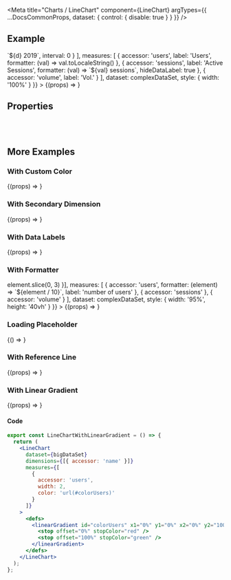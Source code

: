 
<Meta
  title="Charts /  LineChart"
  component={LineChart}
  argTypes={{
    ...DocsCommonProps,
    dataset: {
      control: { disable: true }
    }
  }}
/>

<DocsHeader />

## Example

<Canvas>
  <Story
    name="Default"
    args={{
      dimensions: [
        {
          accessor: 'name',
          formatter: (d) => `${d} 2019`,
          interval: 0
        }
      ],
      measures: [
        {
          accessor: 'users',
          label: 'Users',
          formatter: (val) => val.toLocaleString()
        },
        {
          accessor: 'sessions',
          label: 'Active Sessions',
          formatter: (val) => `${val} sessions`,
          hideDataLabel: true
        },
        {
          accessor: 'volume',
          label: 'Vol.'
        }
      ],
      dataset: complexDataSet,
      style: { width: '100%' }
    }}
  >
    {(props) => <LineChart {...props} />}
  </Story>
</Canvas>

## Properties

<ArgsTable story="Default" />

<br />
<br />

## More Examples

### With Custom Color

<Canvas>
  <Story
    name="With Custom Color"
    args={{
      dimensions: [{ accessor: 'name' }],
      measures: [{ accessor: 'users', color: 'red' }],
      dataset: simpleDataSet,
      style: { width: '95%', height: '40vh' }
    }}
  >
    {(props) => <LineChart {...props} />}
  </Story>
</Canvas>

### With Secondary Dimension

<Canvas>
  <Story
    name="With Secondary Dimension"
    args={{
      dimensions: [{ accessor: 'name' }, { accessor: 'dimension' }],
      measures: [{ accessor: 'users', color: 'red' }],
      dataset: secondaryDimensionDataSet,
      style: { width: '95%', height: '60vh' }
    }}
  >
    {(props) => <LineChart {...props} />}
  </Story>
</Canvas>

### With Data Labels

<Canvas>
  <Story
    name="With Data Labels"
    args={{
      dimensions: [{ accessor: 'name' }],
      measures: [
        {
          accessor: 'users'
        },
        {
          accessor: 'sessions'
        },
        {
          accessor: 'volume'
        }
      ],
      dataset: complexDataSet,
      style: { width: '95%', height: '40vh' }
    }}
  >
    {(props) => <LineChart {...props} />}
  </Story>
</Canvas>

### With Formatter

<Canvas>
  <Story
    name="With Formatter"
    args={{
      dimensions: [{ accessor: 'name', formatter: (element) => element.slice(0, 3) }],
      measures: [
        {
          accessor: 'users',
          formatter: (element) => `${element / 10}`,
          label: 'number of users'
        },
        {
          accessor: 'sessions'
        },
        {
          accessor: 'volume'
        }
      ],
      dataset: complexDataSet,
      style: { width: '95%', height: '40vh' }
    }}
  >
    {(props) => <LineChart {...props} />}
  </Story>
</Canvas>

### Loading Placeholder

<Canvas>
  <Story name="Loading Placeholder">
    {() => <LineChart style={{ width: '100%' }} dimensions={[]} measures={[]} />}
  </Story>
</Canvas>

### With Reference Line

<Canvas>
  <Story
    name="With Reference Line"
    args={{
      dimensions: [{ accessor: 'name' }],
      chartConfig: {
        referenceLine: {
          color: 'red',
          label: 'MAX',
          value: 650
        }
      },
      measures: [
        {
          accessor: 'users'
        },
        {
          accessor: 'sessions'
        },
        {
          accessor: 'volume'
        }
      ],
      dataset: bigDataSet,
      style: { width: '95%', height: '40vh' }
    }}
  >
    {(props) => <LineChart {...props} />}
  </Story>
</Canvas>

### With Linear Gradient

<Canvas>
  <Story name="With Linear Gradient">{(props) => <LinearGradientExample {...props} />}</Story>
</Canvas>

#### Code

```jsx
export const LineChartWithLinearGradient = () => {
  return (
    <LineChart
      dataset={bigDataSet}
      dimensions={[{ accessor: 'name' }]}
      measures={[
        {
          accessor: 'users',
          width: 2,
          color: 'url(#colorUsers)'
        }
      ]}
    >
      <defs>
        <linearGradient id="colorUsers" x1="0%" y1="0%" x2="0%" y2="100%">
          <stop offset="0%" stopColor="red" />
          <stop offset="100%" stopColor="green" />
        </linearGradient>
      </defs>
    </LineChart>
  );
};
```

